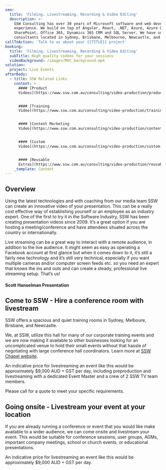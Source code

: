 ```yaml
---
seo:
  title: 'Filming, Livestreaming, Recording & Video Editing'
  description: >-
    SSW Consulting has over 30 years of Microsoft software and web development
    experience. We build on top of Angular, React, .NET, Azure, Azure DevOps,
    SharePoint, Office 365, Dynamics 365 CRM and SQL Server. We have software
    consultants located in Sydney, Brisbane, Melbourne, Newcastle, and China.
callToAction: 'Talk to us about your {{TITLE}} project'
booking:
  title: 'Filming, Livestreaming, Recording & Video Editing'
  subTitle: High quality videos for your sessions
  videoBackground: /images/MVC_background.mp4
solution:
  project: Live Events
afterBody:
  - title: SSW Related Links
    content: >
      #### [Product
      Videos](https://www.ssw.com.au/consulting/video-production/product-videos)


      #### [Training
      Video](https://www.ssw.com.au/consulting/video-production/training-videos)


      #### [Content Marketing
      Video](https://www.ssw.com.au/consulting/video-production/content-marketing-videos)


      #### [Custom
      Video](https://www.ssw.com.au/consulting/video-production/custom-videos)


      #### [Reusable
      Extras](https://www.ssw.com.au/consulting/video-production/reusable-extras)
    _template: Content
---
```


## Overview

Using the latest technologies and with coaching from our media team SSW can create an innovative video of your presentation. This can be a really cost effective way of establishing yourself or an employee as an industry expert. One of the first to try it in the Software Industry, SSW has been creating presentation videos since 2009. It’s a great option if you are hosting a meeting/conference and have attendees situated across the country or internationally.

Live streaming can be a great way to interact with a remote audience, in addition to the live audience. It might seem as easy as operating a Facebook account at first glance but when it comes down to it, it’s still a fairly new technology and it’s still very technical, especially if you want multiple cameras and/or computer screen feeds etc. so you need an expert that knows the ins and outs and can create a steady, professional live streaming setup. That’s us!

#### Scott Hanselman Presentation

<VideoEmbed url="https://player.vimeo.com/video/121205693" />

Come
to SSW - Hire a conference room with livestream
-----------------------------------------------

SSW offers a spacious and quiet training rooms in Sydney, Melboure, Brisbane, and Newcastle. 

We, at SSW, utilize this hall for many of our corporate training events and we are now making it available to other businesses looking for an uncomplicated venue to hold their small events without that hassle of negotiating with large conference hall coordinators. Learn more at [SSW Chapel website](https://www.ssw.com.au/ssw/Events/Venues/Hire-Conference-Room.aspx).


An indicative price for livestreaming an event like this would be approximately $9,000 AUD + GST per day, including preproduction and  livestreaming with a dedicated Event Master and a crew of 2 SSW TV team members.

Please call for a quote to meet your specific requirements.

## Going onsite - Livestream your event at your location

If you are already running a conference or event that you would like make available to a wider audience, we can come onsite and livestream your event. This would be suitable for conference sessions, user groups, AGMs, important company meetings, school or church events, or educational presentations.

An indicative price for livestreaming an event like this would be approximately $9,000 AUD + GST per day.
